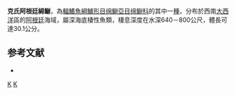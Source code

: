 {{Speciesbox
| taxon = Aiakas kreffti
| binomial_authority = [[Gosztonyi|Gosztonyi]], 1977
| status = NE
| status_system = IUCN3.1
}}

'''克氏阿根廷綿鳚'''，為[[輻鰭魚綱|輻鰭魚綱]][[鱸形目|鱸形目]][[绵鳚亞目|绵鳚亞目]][[绵鳚科|绵鳚科]]的其中一[[種|種]]，分布於西南[[大西洋|大西洋]]區的[[阿根廷|阿根廷]]海域，屬深海底棲性魚類，棲息深度在水深640－800公尺，體長可達30.1公分。

==参考文献==
*{{FishBase_species|genus=Aiakas|species=kreffti|year=2011|month=12}}

{{Taxonbar}}
[[Category:_1977年描述的鱼类|K]]
[[Category:阿根廷綿䲁屬|K]]